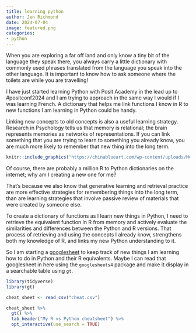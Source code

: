 ```yaml
---
title: learning python
author: Jen Richmond
date: 2024-07-04
image: featured.png
categories: 
- python
---
```


When you are exploring a far off land and only know a tiny bit of the language they speak there, you always carry a little dictionary with commonly used phrases translated from the language you speak into the other language. It is important to know how to ask someone where the toilets are while you are travelling!

I have just started learning Python with Posit Academy in the lead up to #positconf2024 and I am trying to approach in the same way I would if I was learning French. A dictionary that helps me link functions I know in R to new functions I am learning in Python could be handy.

Linking new concepts to old concepts is also a useful learning strategy. Research in Psychology tells us that memory is relational; the brain represents memories as networks of representations. If you can link something that you are trying to learn to something you already know, you are much more likely to remember that new thing into the long term.

```r
knitr::include_graphics("https://chinablueart.com/wp-content/uploads/MemoryNetwork-ICompilation.jpg")
```

Of course, there are probably a million R to Python dictionaries on the internet; why am I creating a new one for me?

That's because we also know that generative learning and retrieval practice are more effective strategies for remembering things into the long term, than are learning strategies that involve passive review of materials that were created by someone else.

To create a dictionary of functions as I learn new things in Python, I need to retrieve the equivalent function in R from memory and actively evaluate the similarities and differences between the Python and R versions. That process of retrieving and using the concepts I already know, strengthens both my knowledge of R, and links my new Python understanding to it.

So I am starting a [googlesheet](https://docs.google.com/spreadsheets/d/1Vf1AUqdAS_rsyaZw18OxyaIPOoiv9WvOzvILdSRtU6U/edit?usp=sharing) to keep track of new things I am learning how to do in Python and their R equivalents. Maybe I can read that googlesheet in here using the `googlesheets4` package and make it display in a searchable table using `gt`.

```r
library(tidyverse)
library(gt)

cheat_sheet <- read_csv("cheat.csv")
```

```r
cheat_sheet %>%
  gt() %>%
  tab_header("My R vs Python cheatsheet") %>%
  opt_interactive(use_search = TRUE)
```

